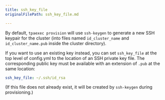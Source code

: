 ```yaml
---
title: ssh_key_file
originalFilePath: ssh_key_file.md

---
```


By default, `tpaexec provision` will use `ssh-keygen` to generate a new
SSH keypair for the cluster (into files named `id_cluster_name` and
`id_cluster_name.pub` inside the cluster directory).

If you want to use an existing key instead, you can set `ssh_key_file`
at the top level of config.yml to the location of an SSH private key
file. The corresponding public key must be available with an extension
of `.pub` at the same location:

```yaml
ssh_key_file: ~/.ssh/id_rsa
```

(If this file does not already exist, it will be created by `ssh-keygen`
during provisioning.)
